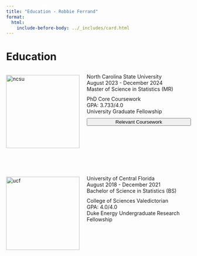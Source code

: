 ```yaml
---
title: "Education - Robbie Ferrand"
format:
  html:
    include-before-body: ../_includes/card.html
---
```



<div id="page-content">
<h1> Education </h1>
<div style="margin-bottom: 50px; display: flex; align-items: flex-start; gap: 20px;">
<div style="flex-shrink: 0;">
<img src="../images/ncsu.jpg" alt="ncsu" style="width: 200px; height: auto;">
</div>

<div style="display: flex; flex-direction: column; justify-content: flex-start; margin-top: 10px;">
<p style="margin: 0;">North Carolina State University</p>
<p style="margin: 0;">August 2023 - December 2024</p>
<p style="margin: 0; margin-bottom: 10px;">Master of Science in Statistics (MR)</p>
<p style="margin: 0;">PhD Core Coursework</p>
<p style="margin: 0;">GPA: 3.733/4.0</p>
<p style="margin: 0;">University Graduate Fellowship</p>

<!-- Button for toggling -->
<button class="read-more-toggle" data-target="#dhs-roles" style="margin-top: 10px;">Relevant Coursework</button>

<!-- Content to show/hide with transition -->
<div id="dhs-roles" class="courses-content" style="max-height: 0; overflow: hidden; transition: max-height 0.3s ease-out;">
<ul style="margin-top: 10px;">
<li>**ST701 - (PhD) Statistical Theory I**: Properties of random variables, transformations of random variables, expected values, moment generating functions, multivariate distributions, marginal and conditional distributions, convergence</li>
<li>**ST702 - (PhD) Statistical Theory II**: General framework for statistical inference, biased and unbiased estimators, minimum variance estimators, least mean square error, maximum likelihood, asymptotic properties, likelihood ratio tests, efficiency, sufficiency</li>
<li>**ST703 - (PhD) Statistical Methods I**: Multiple linear regression, ANOVA, experimental design, factorial experiments, random effects modeling, introduction to SAS, F-tests, nested F-tests, analysis of model metrics</li>
<li>**ST704 - (PhD) Statistical Methods II**: Model generation, model selection and assessment, diagnostics of multiple and penalized regression, linear mixed models, GLM, GLMM, nonparametric regression, smoothing and splines, finite-population sampling basics</li>
<li>**ST705 - (PhD) Linear Models and Variance Components**: Theory of estimation and testing in full and non-full rank linear models, normal theory distribution properties, Gauss-Markov theorem, estimability and properties of best linear unbiased estimators, dummy variable methods, variance components estimation for balanced data, matrix representation of hypothesis testing </li>
<li>**ST531 - Experimental Design**: Types of experimental designs and their functions, ANOVA, completely randomized designs, completely randomized block design, balanced block design, incomplete block designs, latin square designs, mixed effects models, confounded factorials, split plot designs, fractional factorial designs</li>
<li>**ST542 - Statistical Consulting**: Offers a discussion-based introduction geared towards statistical practice, provide a client-centered product, communicate professionally, write structured research papers, understand statistical ethics </li>
<li>**ST555 - SAS Programming I**: Industry standard for statistical practice, data vectors, import/validate/export data files, manipulate/subset/group data, merge and append data, summary reporting and code debugging</li>
<li>**ST558 - Data Science for Statisticians**: Methods for reading, manipulating, and combining data sources including databases in R, Custom functions, visualizations, summaries and creating visual dashboards</li>
<li>**ST563 - Statistical Learning**: Supervised and unsupervised statistical learning techniques, regression, classification, clustering, dimension reduction, regularized regression, bootstrap, cross-validation, discriminant analysis, random forests, bagging, boosting </li>
</ul>
</div>
</div>
</div>

<div> <!-- Wrapper for second section -->
<div style="display: flex; align-items: flex-start; gap: 20px;">

<div style="flex-shrink: 0;">
<img src="../images/ucf.png" alt="ucf" style="width: 200px; height: auto;">
</div>

<div style="display: flex; flex-direction: column; justify-content: flex-start; margin-top: 10px;">
<p style="margin: 0;">University of Central Florida</p>
<p style="margin: 0;">August 2018 - December 2021</p>
<p style="margin: 0; margin-bottom: 10px;">Bachelor of Science in Statistics (BS)</p>
<p style="margin: 0; ">College of Sciences Valedictorian</p>
<p style="margin: 0;">GPA: 4.0/4.0</p>
<p style="margin: 0;">Duke Energy Undergraduate Research Fellowship</p>



<script>
document.querySelectorAll('.read-more-toggle').forEach(button => {
button.addEventListener('click', () => {
const targetId = button.getAttribute('data-target');
const targetContent = document.querySelector(targetId);
const isVisible = targetContent.style.maxHeight !== '0px';

// Toggle maxHeight for smooth expansion/collapse
if (isVisible) {
targetContent.style.maxHeight = '0';
button.textContent = 'Relevant Coursework';
} else {
targetContent.style.maxHeight = targetContent.scrollHeight + 'px';
button.textContent = 'Hide Relevant Coursework';
}
});
});
</script>
